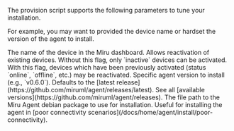 The provision script supports the following parameters to tune your installation.

For example, you may want to provided the device name or hardset the version of the agent to install.

<ParamField path="--device-name" type="string" default="$HOSTNAME">
The name of the device in the Miru dashboard.
</ParamField>

<ParamField path="--allow-reactivation" type="boolean" default={false}>
Allows reactivation of existing devices. Without this flag, only `inactive` devices can be activated. With this flag, devices which have been previously activated (status `online`, `offline`, etc.) may be reactivated.
</ParamField>

<ParamField path="--version" type="string">
Specific agent version to install (e.g., `v0.6.0`). Defaults to the [latest release](https://github.com/miruml/agent/releases/latest). See all [available versions](https://github.com/miruml/agent/releases).
</ParamField>

<ParamField path="--from-pkg" type="string">
The file path to the Miru Agent debian package to use for installation. Useful for installing the agent in [poor connectivity scenarios](/docs/home/agent/install/poor-connectivity).
</ParamField>